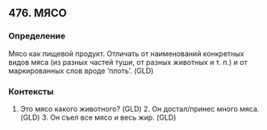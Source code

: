 ## 476. МЯСО
### Определение
Мясо как пищевой продукт. Отличать от наименований конкретных видов мяса (из разных частей туши, от разных животных и т. п.) и от маркированных слов вроде ‘плоть’.  (GLD)

### Контексты
1. Это мясо какого животного? (GLD) 2. Он достал/принес много мяса. (GLD) 3. Он съел все мясо и весь жир. (GLD)

